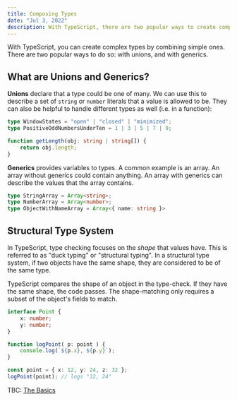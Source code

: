 ```yaml
---
title: Composing Types
date: "Jul 3, 2022"
description: With TypeScript, there are two popular ways to create complex types with unions and with generics...
---
```


With TypeScript, you can create complex types by combining simple ones. There are two popular ways to do so: with unions, and with generics.

## What are Unions and Generics?

**Unions** declare that a type could be one of many. We can use this to describe a set of `string` or `number` literals that a value is allowed to be. They can also be helpful to handle different types as well (i.e. in a function):

```TypeScript withLineNumbers
type WindowStates = "open" | "closed" | "minimized";
type PositiveOddNumbersUnderTen = 1 | 3 | 5 | 7 | 9;

function getLength(obj: string | string[]) {
    return obj.length;
}
```

**Generics** provides variables to types. A common example is an array. An array without generics could contain anything. An array with generics can describe the values that the array contains.

```TypeScript withLineNumbers
type StringArray = Array<string>;
type NumberArray = Array<number>;
type ObjectWithNameArray = Array<{ name: string }>
```

## Structural Type System

In TypeScript, type checking focuses on the _shape_ that values have. This is referred to as "duck typing" or "structural typing". In a structural type system, if two objects have the same shape, they are considered to be of the same type.

TypeScript compares the shape of an object in the type-check. If they have the same shape, the code passes. The shape-matching only requires a subset of the object's fields to match.

```TypeScript withLineNumbers
interface Point {
    x: number;
    y: number;
}

function logPoint( p: point ) {
    console.log(`${p.x}, ${p.y}`);
}

const point = { x: 12, y: 24, z: 32 };
logPoint(point); // logs "12, 24"
```

TBC: [The Basics](https://www.typescriptlang.org/docs/handbook/2/basic-types.html)
